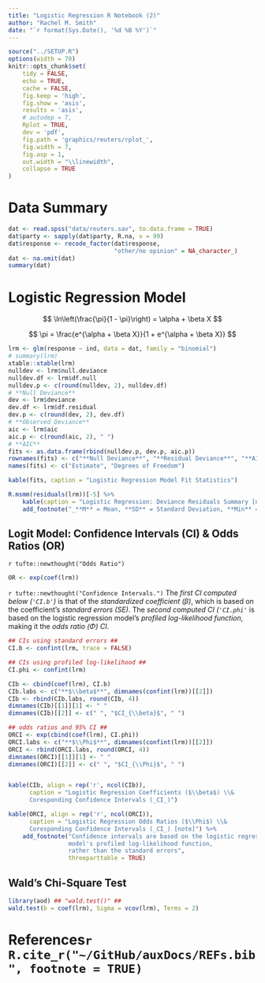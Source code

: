 ```yaml
---
title: "Logistic Regression R Notebook (2)"
author: "Rachel M. Smith"
date: "`r format(Sys.Date(), '%d %B %Y')`"
---
```


```r
source("../SETUP.R")
options(width = 70)
knitr::opts_chunk$set(
    tidy = FALSE,
    echo = TRUE,
    cache = FALSE,
    fig.keep = 'high',
    fig.show = 'asis',
    results = 'asis',
    # autodep = T,
    Rplot = TRUE,
    dev = 'pdf',
    fig.path = 'graphics/reuters/rplot_',
    fig.width = 7,
    fig.asp = 1,
    out.width = "\\linewidth",
    collapse = TRUE
)
```

# Data Summary

```r
dat <- read.spss("data/reuters.sav", to.data.frame = TRUE)
dat$party <- sapply(dat$party, R.na, v = 99)
dat$response <- recode_factor(dat$response, 
                              "other/no opinion" = NA_character_)
dat <- na.omit(dat)
summary(dat)

```

# Logistic Regression Model

$$ \ln\left(\frac{\pi}{1 - \pi}\right) = \alpha + \beta X $$

$$ \pi = \frac{e^{\alpha + \beta X}}{1 + e^{\alpha + \beta X}} $$


```r
lrm <- glm(response ~ ind, data = dat, family = "binomial")
# summary(lrm)
xtable::xtable(lrm)
nulldev <- lrm$null.deviance
nulldev.df <- lrm$df.null
nulldev.p <- c(round(nulldev, 2), nulldev.df)
# **Null Deviance**
dev <- lrm$deviance
dev.df <- lrm$df.residual
dev.p <- c(round(dev, 2), dev.df)
# **Observed Deviance**
aic <- lrm$aic
aic.p <- c(round(aic, 2), " ")
# **AIC**
fits <- as.data.frame(rbind(nulldev.p, dev.p, aic.p))
rownames(fits) <- c("**Null Deviance**", "**Residual Deviance**", "**AIC**")
names(fits) <- c("Estimate", "Degrees of Freedom")
```

```r
kable(fits, caption = "Logistic Regression Model Fit Statistics")

R.msmm(residuals(lrm))[-5] %>%
    kable(caption = "Logistic Regression: Deviance Residuals Summary [note]") %>%
    add_footnote("_**M** = Mean, **SD** = Standard Deviation, **Min** = Minimum, \\& **Max** = Maximimum_", threeparttable = TRUE)
```

## Logit Model: Confidence Intervals (CI) \& Odds Ratios (OR)

`r tufte::newthought("Odds Ratio")`


```r
OR <- exp(coef(lrm)) 
```


`r tufte::newthought("Confidence Intervals.")` The _first CI computed below (`'CI.b'`)_ is that of the _standardized coefficient ($\beta$)_, which is based on the coefficient's _standard errors (SE)_. The _second computed CI (`'CI.phi'`_ is based on the logistic regression model's _profiled log-likelihood function_, making it the _odds ratio ($\Phi$) CI_. 


```r
## CIs using standard errors ##
CI.b <- confint(lrm, trace = FALSE)

## CIs using profiled log-likelihood ##
CI.phi <- confint(lrm)

```



```r
CIb <- cbind(coef(lrm), CI.b)
CIb.labs <- c("**$\\beta$**", dimnames(confint(lrm))[[2]])
CIb <- rbind(CIb.labs, round(CIb, 4))
dimnames(CIb)[[1]][1] <- " "
dimnames(CIb)[[2]] <- c(" ", "$CI_{\\beta}$", " ")

## odds ratios and 95% CI ##
ORCI <- exp(cbind(coef(lrm), CI.phi))
ORCI.labs <- c("**$\\Phi$**", dimnames(confint(lrm))[[2]])
ORCI <- rbind(ORCI.labs, round(ORCI, 4))
dimnames(ORCI)[[1]][1] <- " "
dimnames(ORCI)[[2]] <- c(" ", "$CI_{\\Phi}$", " ")


kable(CIb, align = rep('r', ncol(CIb)), 
      caption = "Logistic Regression Coefficients ($\\beta$) \\& 
      Coresponding Confidence Intervals (_CI_)")

kable(ORCI, align = rep('r', ncol(ORCI)), 
      caption = "Logistic Regression Odds Ratios ($\\Phi$) \\& 
      Coresponding Confidence Intervals (_CI_) [note]") %>%
    add_footnote("Confidence intervals are based on the logistic regression 
                 model's profiled log-likelihood function, 
                 rather than the standard errors", 
                 threeparttable = TRUE)
```


## Wald's Chi-Square Test


```r
library(aod) ## "wald.test()" ##
wald.test(b = coef(lrm), Sigma = vcov(lrm), Terms = 2)
```


\newpage
# References`r R.cite_r("~/GitHub/auxDocs/REFs.bib", footnote = TRUE)`

